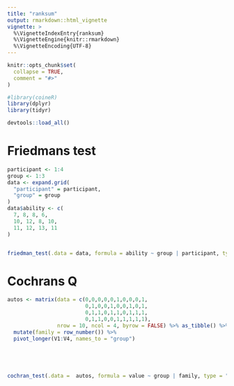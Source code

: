 ```yaml
---
title: "ranksum"
output: rmarkdown::html_vignette
vignette: >
  %\VignetteIndexEntry{ranksum}
  %\VignetteEngine{knitr::rmarkdown}
  %\VignetteEncoding{UTF-8}
---
```


```r
knitr::opts_chunk$set(
  collapse = TRUE,
  comment = "#>"
)
```

```r
#library(coineR)
library(dplyr)
library(tidyr)

devtools::load_all()
```

# Friedmans test

```r
participant <- 1:4
group <- 1:3
data <- expand.grid(
  "participant" = participant,
  "group" = group
)
data$ability <- c(
  7, 8, 8, 6,
  10, 12, 8, 10,
  11, 12, 13, 11
)


friedman_test(.data = data, formula = ability ~ group | participant, type = "exact")
```
# Cochrans Q

```r
autos <- matrix(data = c(0,0,0,0,0,1,0,0,0,1,
                         0,1,0,0,1,0,0,1,0,1,
                         0,1,1,0,1,1,0,1,1,1,
                         0,1,1,0,0,1,1,1,1,1),
                nrow = 10, ncol = 4, byrow = FALSE) %>% as_tibble() %>% 
  mutate(family = row_number()) %>% 
  pivot_longer(V1:V4, names_to = "group")


  


cochran_test(.data =  autos, formula = value ~ group | family, type = "montecarlo", n_samples = 100000)


```


